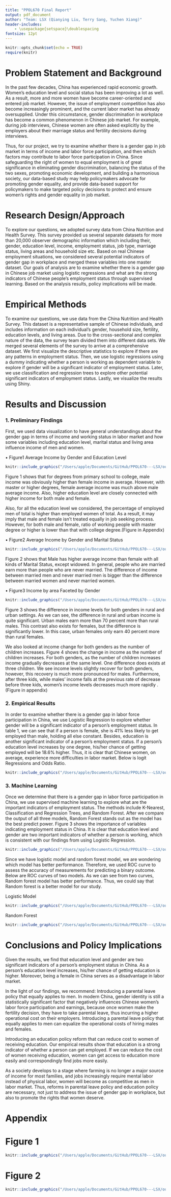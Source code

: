 ---
title: "PPOL670 Final Report"
output: pdf_document
author: "Team: LSX (Qianying Liu, Terry Sang, Yuchen Xiang)"
header-includes:
    - \usepackage{setspace}\doublespacing
fontsize: 12pt
---

```{r setup, include=FALSE}
knitr::opts_chunk$set(echo = TRUE)
require(knitr)
```

# Problem Statement and Background
In the past few decades, China has experienced rapid economic growth. Women's education level and social status has been improving a lot as well. As a result, more and more women have become career-oriented and entered job market. However, the issue of employment competition has also become increasingly prominent, and the current labor market has already oversupplied. Under this circumstance, gender discrimination in workplace has become a common phenomenon in Chinese job market. For example, during job interviews, Chinese women are often asked explicitly by the employers about their marriage status and fertility decisions during interviews. 

Thus, for our project, we try to examine whether there is a gender gap in job market in terms of income and labor force participation, and then which factors may contribute to labor force participation in China. Since safeguarding the right of women to equal employment is of great significance in eliminating gender discrimination, balancing the status of the two sexes, promoting economic development, and building a harmonious society, our data-based study may help policymakers advocate for promoting gender equality, and provide data-based support for policymakers to make targeted policy decisions to protect and ensure women’s rights and gender equality in job market.   

# Research Design/Approach
To explore our questions, we adopted survey data from China Nutrition and Health Survey. This survey provided us several separate datasets for more than 20,000 observer demographic information which including their, gender, education level, income, employment status, job type, marriage status, living areas and household size etc. Based on real Chinese employment situations, we considered several potential indicators of gender gap in workplace and merged these variables into one master dataset. Our goals of analysis are to examine whether there is a gender gap in Chinese job market using logistic regressions and what are the strong indicators of Chinese people’s employment status through supervised learning. Based on the analysis results, policy implications will be made.

# Empirical Methods
To examine our questions, we use data from the China Nutrition and Health Survey. This dataset is a representative sample of Chinese individuals, and includes information on each individual’s gender, household size, fertility, education levels, and living areas. Due to the cross-sectional and complex nature of the data, the survey team divided them into different data sets. We merged several elements of the survey to arrive at a comprehensive dataset. We first visualize the descriptive statistics to explore if there are any patterns in employment status. Then, we use logistic regressions using a dummy indicating whether a person is working as dependent variable to explore if gender will be a significant indicator of employment status. Later, we use classification and regression trees to explore other potential significant indicators of employment status. Lastly, we visualize the results using Shiny. 

# Results and Discussion
### 1. Preliminary Findings
First, we used data visualization to have general understandings about the gender gap in terms of income and working status in labor market and how some variables including education level, marital status and living area influence income of men and women.

• Figure1 Average Income by Gender and Education Level

```{r echo=FALSE, width= "500px"}
knitr::include_graphics("/Users/apple/Documents/GitHub/PPOL670---LSX/outputs/visualizations/Vis1.png")
```
Figure 1 shows that for degrees from primary school to college, male income was obviously higher than female income in average. However, with master or higher degrees, female average income was much above male average income. Also, higher education level are closely connected with higher income for both male and female.

Also, for all the education level we considered, the percentage of employed men of total is higher than employed women of total. As a result, it may imply that male and female isn’t treated equally in job seeking process. However, for both male and female, ratio of working people with master degree or higher is lower than that with college degree.(Figure in Appendix)

• Figure2 Average Income by Gender and Marital Status

```{r echo=FALSE, width = "500px"}
knitr::include_graphics("/Users/apple/Documents/GitHub/PPOL670---LSX/outputs/visualizations/Vis3.png")
```
Figure 2 shows that Male has higher average income than female with all kinds of Marital Status, except widowed. In general, people who are married earn more than people who are never married. The difference of income between married men and never married men is bigger than the difference between married women and never married women.

• Figure3 Income by area Faceted by Gender

```{r echo=FALSE, width = "500px"}
knitr::include_graphics("/Users/apple/Documents/GitHub/PPOL670---LSX/outputs/visualizations/area.png")
```
Figure 3 shows the difference in income levels for both genders in rural and urban settings. As we can see, the difference in rural and urban income is quite significant. Urban males earn more than 70 percent more than rural males. This contrast also exists for females, but the difference is significantly lower. In this case, urban females only earn 40 percent more than rural females. 

We also looked at income change for both genders as the number of children increases. Figure 4 shows the change in income as the number of children increases. For both genders, as the number of children increases income gradually decreases at the same level. One difference does exists at three children. We see income levels slightly recover for both genders, however, this recovery is much more pronounced for males. Furthermore, after three kids, while males’ income falls at the previous rate of decrease before three kids, women’s income levels decreases much more rapidly .(Figure in appendix)


### 2. Empirical Results
In order to examine whether there is a gender gap in labor force participation in China, we use Logistic Regression to explore whether gender will be a significant indicator of a person’s employment status. In table 1, we can see that if a person is female, she is 41% less likely to get employed than male, holding all else constant. Besides, education is another significant indicator of a person’s employment status. If a person’s education level increases by one degree, his/her chance of getting employed will be 18.6% higher. Thus, it is clear that Chinese women, on average, experience more difficulties in labor market. Below is logit Regressions and Odds Ratio.
```{r echo=FALSE, out.height="400px"}
knitr::include_graphics("/Users/apple/Documents/GitHub/PPOL670---LSX/outputs/tables/Table 1.png")
```

### 3. Machine Learning
Once we determine that there is a gender gap in labor force participation in China, we use supervised machine learning to explore what are the important indicators of employment status. The methods include K-Nearest, Classification and Regression Trees, and Random Forest. After we compare the output of all three models, Random Forest stands out as the model has the best predict power. Figure 3 shows the importance of variables indicating employment status in China. It is clear that education level and gender are two important indicators of whether a person is working, which is consistent with our findings from using Logistic Regression. 
```{r echo=FALSE}
knitr::include_graphics("/Users/apple/Documents/GitHub/PPOL670---LSX/outputs/visualizations/varimp.png")
```

Since we have logistic model and random forest model, we are wondering which model has better performance. Therefore, we used ROC curve to assess the accuracy of measurements for predicting a binary outcome. Below are ROC curves of two models. As we can see from two curves, Random forest model has better performance. Thus, we could say that Random forest is a better model for our study. 

Logistic Model

```{r echo=FALSE}
knitr::include_graphics("/Users/apple/Documents/GitHub/PPOL670---LSX/outputs/visualizations/logit_roc.png")
```
Random Forest

```{r echo=FALSE, out.height="500px"}
knitr::include_graphics("/Users/apple/Documents/GitHub/PPOL670---LSX/outputs/visualizations/random_roc.png")
```

# Conclusions and Policy Implications
Given the results, we find that education level and gender are two significant indicators of a person’s employment status in China. As a person’s education level increases, his/her chance of getting education is higher. Moreover, being a female in China serves as a disadvantage in labor market. 

In the light of our findings, we recommend:
Introducing a parental leave policy that equally applies to men. In modern China, gender identity is still a statistically significant factor that negatively influences Chinese women’s labor force participation and earnings, because once women make the fertility decision, they have to take parental leave, thus incurring a higher operational cost on their employers. Introducing a parental leave policy that equally applies to men can equalize the operational costs of hiring males and females.

Introducing an education policy reform that can reduce cost to women of receiving education. Our empirical results show that education is a strong indicator of whether a person can get employed. If we can reduce the cost of women receiving education, women can get access to education more easily and correspondingly find jobs more easily. 

As a society develops to a stage where farming is no longer a major source of income for most families, and jobs increasingly require mental labor instead of physical labor, women will become as competitive as men in labor market. Thus, reforms in parental leave policy and education policy are necessary, not just to address the issue of gender gap in workplace, but also to promote the rights that women deserve.



# Appendix


# Figure 1
```{r echo=FALSE, width= "500px"}
knitr::include_graphics("/Users/apple/Documents/GitHub/PPOL670---LSX/outputs/visualizations/Vis2.png")
```

# Figure 2
```{r echo=FALSE, width = "500px"}
knitr::include_graphics("/Users/apple/Documents/GitHub/PPOL670---LSX/outputs/visualizations/numkids.png")
```
